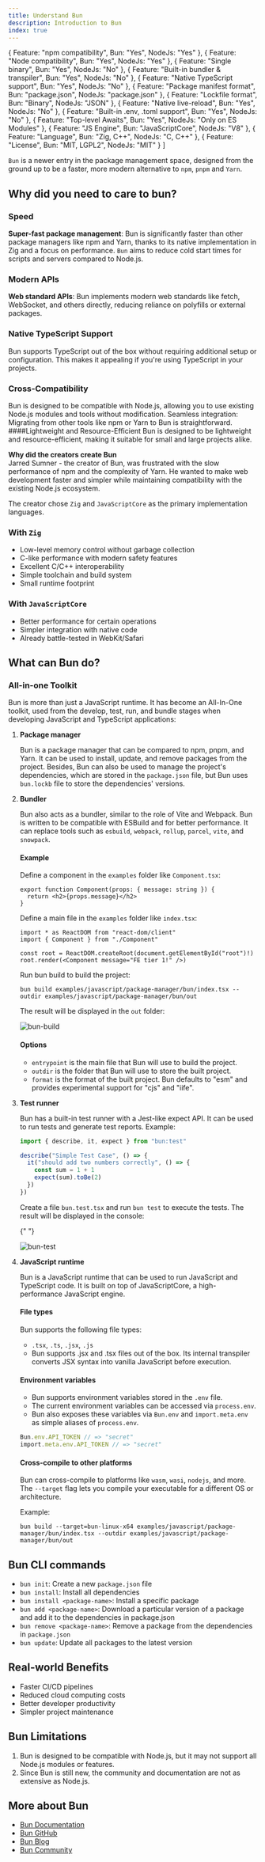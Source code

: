 ```yaml
---
title: Understand Bun
description: Introduction to Bun
index: true
---
```



  { Feature: "npm compatibility", Bun: "Yes", NodeJs: "Yes" },
  { Feature: "Node compatibility", Bun: "Yes", NodeJs: "Yes" },
  { Feature: "Single binary", Bun: "Yes", NodeJs: "No" },
  { Feature: "Built-in bundler & transpiler", Bun: "Yes", NodeJs: "No" },
  { Feature: "Native TypeScript support", Bun: "Yes", NodeJs: "No" },
  { Feature: "Package manifest format", Bun: "package.json", NodeJs: "package.json" },
  { Feature: "Lockfile format", Bun: "Binary", NodeJs: "JSON" },
  { Feature: "Native live-reload", Bun: "Yes", NodeJs: "No" },
  { Feature: "Built-in .env, .toml support", Bun: "Yes", NodeJs: "No" },
  { Feature: "Top-level Awaits", Bun: "Yes", NodeJs: "Only on ES Modules" },
  { Feature: "JS Engine", Bun: "JavaScriptCore", NodeJs: "V8" },
  { Feature: "Language", Bun: "Zig, C++", NodeJs: "C, C++" },
  { Feature: "License", Bun: "MIT, LGPL2", NodeJs: "MIT" }
]

`Bun` is a newer entry in the package management space, designed from the ground up to be a faster,
more modern alternative to `npm`, `pnpm` and `Yarn`.

## Why did you need to care to bun?

### Speed

**Super-fast package management**: Bun is significantly faster than other package
managers like npm and Yarn, thanks to its native implementation in Zig and a focus on performance.
`Bun` aims to reduce cold start times for scripts and servers compared to Node.js.

### Modern APIs

**Web standard APIs**: Bun implements modern web standards like fetch, WebSocket, and others
directly, reducing reliance on polyfills or external packages.

### Native TypeScript Support

Bun supports TypeScript out of the box without requiring additional setup or configuration. This makes
it appealing if you're using TypeScript in your projects.

### Cross-Compatibility

Bun is designed to be compatible with Node.js, allowing you to use existing Node.js modules and tools without
modification. Seamless integration: Migrating from other tools like npm or Yarn to Bun is straightforward.
####Lightweight and Resource-Efficient
Bun is designed to be lightweight and resource-efficient, making it suitable for small and large projects alike.

**Why did the creators create Bun**<br/>
Jarred Sumner - the creator of Bun, was frustrated with the slow performance of npm and the complexity of Yarn.
He wanted to make web development faster and simpler while maintaining compatibility with the existing Node.js ecosystem.

The creator chose `Zig` and `JavaScriptCore` as the primary implementation languages.

### With `Zig`

- Low-level memory control without garbage collection
- C-like performance with modern safety features
- Excellent C/C++ interoperability
- Simple toolchain and build system
- Small runtime footprint

### With `JavaScriptCore`

- Better performance for certain operations
- Simpler integration with native code
- Already battle-tested in WebKit/Safari

## What can Bun do?

### All-in-one Toolkit

Bun is more than just a JavaScript runtime. It has become an All-In-One toolkit,
used from the develop, test, run, and bundle stages when developing JavaScript and TypeScript applications:

1. **Package manager**

   Bun is a package manager that can be compared to npm, pnpm, and Yarn. It can be used to install,
   update, and remove packages from the project. Besides, Bun can also be used to manage the
   project's dependencies, which are stored in the `package.json` file, but Bun uses `bun.lockb` file
   to store the dependencies' versions.

2. **Bundler**

   Bun also acts as a bundler, similar to the role of Vite and Webpack. Bun is
   written to be compatible with ESBuild and for better performance. It can replace
   tools such as `esbuild`, `webpack`, `rollup`, `parcel`, `vite`, and `snowpack`.

   #### Example

   Define a component in the `examples` folder like `Component.tsx`:

   ```tsx
   export function Component(props: { message: string }) {
     return <h2>{props.message}</h2>
   }
   ```

   Define a main file in the `examples` folder like `index.tsx`:

   ```tsx
   import * as ReactDOM from "react-dom/client"
   import { Component } from "./Component"

   const root = ReactDOM.createRoot(document.getElementById("root")!)
   root.render(<Component message="FE tier 1!" />)
   ```

   Run bun build to build the project:

   ```
   bun build examples/javascript/package-manager/bun/index.tsx --outdir examples/javascript/package-manager/bun/out
   ```

   The result will be displayed in the `out` folder:

   <img className="rounder-md" src="/images/bun_bundle_example.png" alt="bun-build" />

   #### Options

   - `entrypoint` is the main file that Bun will use to build the project.<br />
   - `outdir` is the folder that Bun will use to store the built project.<br />
   - `format` is the format of the built project. Bun defaults to "esm" and provides experimental support for "cjs" and "iife".

3. **Test runner**

   Bun has a built-in test runner with a Jest-like expect API. It can be used to run tests and
   generate test reports. Example:

   ```ts
   import { describe, it, expect } from "bun:test"

   describe("Simple Test Case", () => {
     it("should add two numbers correctly", () => {
       const sum = 1 + 1
       expect(sum).toBe(2)
     })
   })
   ```

   Create a file `bun.test.tsx` and run `bun test` to execute the tests. The result will be displayed in the console:

   {" "}

   <img className="rounder-md" src="/images/sample_bun_test.png" alt="bun-test" />

4. **JavaScript runtime**

   Bun is a JavaScript runtime that can be used to run JavaScript
   and TypeScript code. It is built on top of JavaScriptCore, a high-performance JavaScript engine.

   #### File types

   Bun supports the following file types:

   - `.tsx`, `.ts`, `.jsx`, `.js`
   - Bun supports .jsx and .tsx files out of the box. Its internal transpiler converts JSX syntax into vanilla JavaScript before execution.

   #### Environment variables

   - Bun supports environment variables stored in the `.env` file.
   - The current environment variables can be accessed via `process.env`.
   - Bun also exposes these variables via `Bun.env` and `import.meta.env` as simple aliases of `process.env`.

   ```ts
   Bun.env.API_TOKEN // => "secret"
   import.meta.env.API_TOKEN // => "secret"
   ```

   #### Cross-compile to other platforms

   Bun can cross-compile to platforms like `wasm`, `wasi`, `nodejs`, and more. The `--target` flag lets you compile your executable for a different OS or architecture.

   Example:

   ```
   bun build --target=bun-linux-x64 examples/javascript/package-manager/bun/index.tsx --outdir examples/javascript/package-manager/bun/out
   ```

<Table headers={["Feature", "Bun", "NodeJs"]} data={data} />

## Bun CLI commands

- `bun init`: Create a new `package.json` file
- `bun install`: Install all dependencies
- `bun install <package-name>`: Install a specific package
- `bun add <package-name>`: Download a particular version of a package and add it to the dependencies in package.json
- `bun remove <package-name>`: Remove a package from the dependencies in `package.json`
- `bun update`: Update all packages to the latest version

## Real-world Benefits

- Faster CI/CD pipelines
- Reduced cloud computing costs
- Better developer productivity
- Simpler project maintenance

## Bun Limitations

1. Bun is designed to be compatible with Node.js, but it may not support all Node.js modules or features.
2. Since Bun is still new, the community and documentation are not as extensive as Node.js.

## More about Bun

- [Bun Documentation](https://bun.sh/docs)
- [Bun GitHub](https://github.com/oven-sh/bun)
- [Bun Blog](https://bun.sh/blog)
- [Bun Community](https://bun.sh/community)
